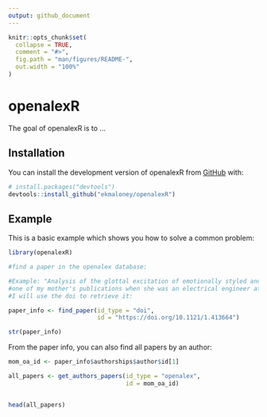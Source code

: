 ```yaml
---
output: github_document
---
```


<!-- README.md is generated from README.Rmd. Please edit that file -->

```r
knitr::opts_chunk$set(
  collapse = TRUE,
  comment = "#>",
  fig.path = "man/figures/README-",
  out.width = "100%"
)
```

# openalexR

<!-- badges: start -->
<!-- badges: end -->

The goal of openalexR is to ...

## Installation

You can install the development version of openalexR from [GitHub](https://github.com/) with:

``` r
# install.packages("devtools")
devtools::install_github("ekmaloney/openalexR")
```

## Example

This is a basic example which shows you how to solve a common problem:

```r
library(openalexR)

#find a paper in the openalex database: 

#Example: "Analysis of the glottal excitation of emotionally styled and stressed speech,"
#one of my mother's publications when she was an electrical engineer at Georgia Tech
#I will use the doi to retrieve it: 

paper_info <- find_paper(id_type = "doi", 
                         id = "https://doi.org/10.1121/1.413664")

str(paper_info)

```

From the paper info, you can also find all papers by an author: 

```r

mom_oa_id <- paper_info$authorships$author$id[1]

all_papers <- get_authors_papers(id_type = "openalex",
                                 id = mom_oa_id)


head(all_papers)
```

